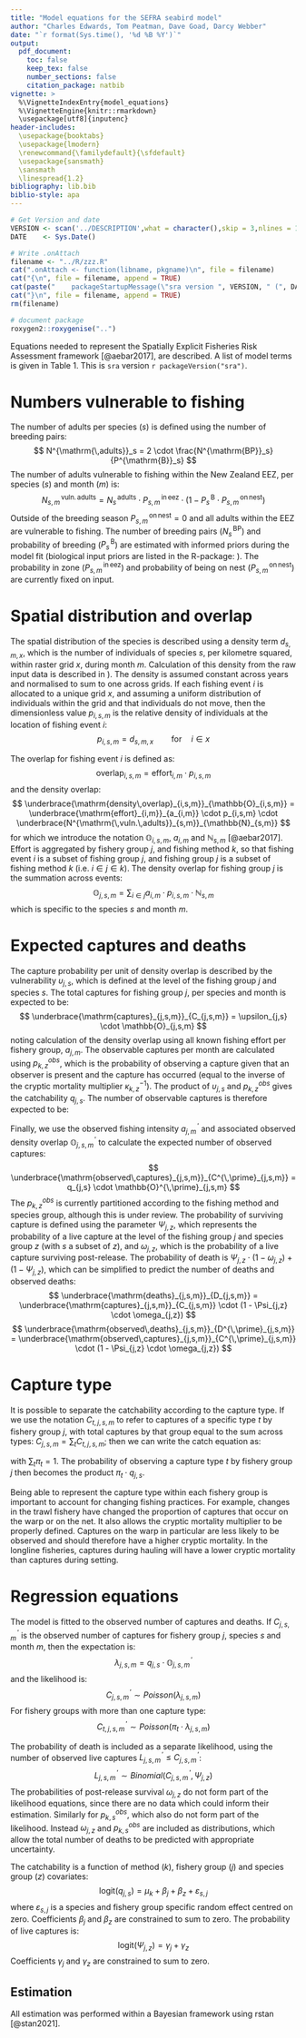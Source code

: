 ```yaml
---
title: "Model equations for the SEFRA seabird model"
author: "Charles Edwards, Tom Peatman, Dave Goad, Darcy Webber"
date: "`r format(Sys.time(), '%d %B %Y')`"
output: 
  pdf_document:
    toc: false
    keep_tex: false
    number_sections: false
    citation_package: natbib
vignette: >
  %\VignetteIndexEntry{model_equations}
  %\VignetteEngine{knitr::rmarkdown}
  \usepackage[utf8]{inputenc}
header-includes: 
  \usepackage{booktabs}
  \usepackage{lmodern}
  \renewcommand{\familydefault}{\sfdefault}
  \usepackage{sansmath}
  \sansmath
  \linespread{1.2}
bibliography: lib.bib
biblio-style: apa
---
```


```r
# Get Version and date
VERSION <- scan('../DESCRIPTION',what = character(),skip = 3,nlines = 1)[2]
DATE    <- Sys.Date()

# Write .onAttach
filename <- "../R/zzz.R"
cat(".onAttach <- function(libname, pkgname)\n", file = filename)
cat("{\n", file = filename, append = TRUE)
cat(paste("    packageStartupMessage(\"sra version ", VERSION, " (", DATE, ")\")\n", sep = ""), file = filename, append = TRUE)
cat("}\n", file = filename, append = TRUE)
rm(filename)

# document package
roxygen2::roxygenise("..")
```

\begin{filecontents}{lib.bib}
@Misc{stan2021,
    title = {{RStan}: the {R} interface to {Stan}},
    author = {{Stan Development Team}},
    note = {R package version 2.21.2},
    year = {2020},
    url = {http://mc-stan.org/},
}
@article{aebar2017,
    title = {{Spatially Explicit Fisheries Risk Assessment (SEFRA), Chapter 3, Aquatic Environment and Biodiversity Annual Review}},
    author = {MPI},
    pages = {pages 20 - 57},
    year = {2017}
}
\end{filecontents}

Equations needed to represent the Spatially Explicit Fisheries Risk Assessment framework [@aebar2017], are described. A list of model terms is given in Table 1. This is `sra` version `r packageVersion("sra")`.

# Numbers vulnerable to fishing

The number of adults per species ($s$) is defined using the number of breeding pairs:
$$
N^{\mathrm{\,adults}}_s = 2 \cdot \frac{N^{\mathrm{BP}}_s}{P^{\mathrm{B}}_s}
$$
The number of adults vulnerable to fishing within the New Zealand EEZ, per species ($s$) and month ($m$) is:
$$
N^{\mathrm{\,vuln.\,adults}}_{s,m} = N^{\mathrm{\,adults}}_s \cdot P^{\mathrm{\,in\,eez}}_{s,m} \cdot (1 - P^{\mathrm{\,B}}_s \cdot P^{\mathrm{\,on\,nest}}_{s,m})
$$
Outside of the breeding season $P^{\mathrm{\,on\,nest}}_{s,m} = 0$ and all adults within the EEZ are vulnerable to fishing. The number of breeding pairs ($N^{\mathrm{\,BP}}_{s}$) and probability of breeding ($P^{\mathrm{\,B}}_{s}$) are estimated with informed priors during the model fit (biological input priors are listed in the R-package: \href{https://www.github.com/cttedwards/sraInputsBio}{sraInputsBio}). The probability in zone ($P^{\mathrm{\,in\,eez}}_{s,m}$) and probability of being on nest ($P^{\mathrm{\,on\,nest}}_{s,m}$) are currently fixed on input.

# Spatial distribution and overlap
The spatial distribution of the species is described using a density term $d_{s,m,x}$, which is the number of individuals of species $s$, per kilometre squared, within raster grid $x$, during month $m$. Calculation of this density from the raw input data is described in \href{https://www.github.com/cttedwards/sraInputsBio}{sraInputsBio}). The density is assumed constant across years and normalised to sum to one across grids. If each fishing event $i$ is allocated to a unique grid $x$, and assuming a uniform distribution of individuals within the grid and that individuals do not move, then the dimensionless value $p_{i,s,m}$ is the relative density of individuals at the location of fishing event $i$: 
$$
p_{i,s,m} = d_{s,m,x} \qquad \mathrm{for} \quad i \in x 
$$

The overlap for fishing event $i$ is defined as:
$$
\mathrm{overlap}_{i,s,m} = \mathrm{effort}_{i,m} \cdot p_{i,s,m}
$$
and the density overlap: 
$$
\underbrace{\mathrm{density\,overlap}_{i,s,m}}_{\mathbb{O}_{i,s,m}} = \underbrace{\mathrm{effort}_{i,m}}_{a_{i,m}} \cdot p_{i,s,m} \cdot \underbrace{N^{\mathrm{\,vuln.\,adults}}_{s,m}}_{\mathbb{N}_{s,m}}
$$
for which we introduce the notation $\mathbb{O}_{i,s,m}$, $a_{i,m}$ and $\mathbb{N}_{s,m}$ [@aebar2017]. Effort is aggregated by fishery group $j$, and fishing method $k$, so that fishing event $i$ is a subset of fishing group $j$, and fishing group $j$ is a subset of fishing method $k$ (i.e. $i \in j \in k$). The density overlap for fishing group $j$ is the summation across events:
$$
\mathbb{O}_{j,s,m} = \sum_{i \in j}{a_{i,m} \cdot p_{i,s,m} \cdot \mathbb{N}_{s,m}}
$$
which is specific to the species $s$ and month $m$.

# Expected captures and deaths
The capture probability per unit of density overlap is described by the vulnerability $\upsilon_{j,s}$, which is defined at the level of the fishing group $j$ and species $s$. The total captures for fishing group $j$, per species and month is expected to be:
$$
\underbrace{\mathrm{captures}_{j,s,m}}_{C_{j,s,m}} = \upsilon_{j,s} \cdot \mathbb{O}_{j,s,m}
$$
noting calculation of the density overlap using all known fishing effort per fishery group, $a_{j,m}$. The observable captures per month are calculated using $p^{obs}_{k,z}$, which is the probability of observing a capture given that an observer is present and the capture has occurred (equal to the inverse of the cryptic mortality multiplier $\kappa^{-1}_{k,z}$). The product of $\upsilon_{j,s}$ and $p^{obs}_{k,z}$ gives the catchability $q_{j,s}$. The number of observable captures is therefore expected to be:
```{=tex}
\begin{align*}
\mathrm{observable\,captures}_{j,s,m} &= \upsilon_{j,s} \cdot \mathbb{O}_{j,s,m} \cdot p^{obs}_{k,z} \\
& = q_{j,s} \cdot \mathbb{O}_{j,s,m}
\end{align*}
```
Finally, we use the observed fishing intensity $a^{\,\prime}_{j,m}$ and associated observed density overlap $\mathbb{O}^{\,\prime}_{j,s,m}$ to calculate the expected number of observed captures:
$$
\underbrace{\mathrm{observed\,captures}_{j,s,m}}_{C^{\,\prime}_{j,s,m}} = q_{j,s} \cdot \mathbb{O}^{\,\prime}_{j,s,m}
$$
The $p^{obs}_{k,z}$ is currently partitioned according to the fishing method and species group, although this is under review. The probability of surviving capture is defined using the parameter $\Psi_{j,z}$, which represents the probability of a live capture at the level of the fishing group $j$ and species group $z$ (with $s$ a subset of $z$), and $\omega_{j,z}$, which is the probability of a live capture surviving post-release. The probability of death is $\Psi_{j,z} \cdot (1 - \omega_{j,z}) + (1 - \Psi_{j,z})$, which can be simplified to predict the number of deaths and observed deaths:
$$
\underbrace{\mathrm{deaths}_{j,s,m}}_{D_{j,s,m}} = \underbrace{\mathrm{captures}_{j,s,m}}_{C_{j,s,m}} \cdot (1 - \Psi_{j,z} \cdot \omega_{j,z})
$$
$$
\underbrace{\mathrm{observed\,deaths}_{j,s,m}}_{D^{\,\prime}_{j,s,m}} = \underbrace{\mathrm{observed\,captures}_{j,s,m}}_{C^{\,\prime}_{j,s,m}} \cdot (1 - \Psi_{j,z} \cdot \omega_{j,z})
$$

# Capture type

It is possible to separate the catchability according to the capture type. If we use the notation $C_{t,j,s,m}$ to refer to captures of a specific type $t$ by fishery group $j$, with total captures by that group equal to the sum across types: $C_{j,s,m} = \sum_{t}{C_{t,j,s,m}}$; then we can write the catch equation as:
```{=tex}
\begin{align*}
C_{j,s,m} &= q_{j,s} \cdot \mathbb{O}_{j,s,m} \\
C_{1,j,s,m} + C_{2,j,s,m} + \dots &= q_{j,s} \cdot (\pi_1 + \pi_2 + \dots) \cdot \mathbb{O}_{j,s,m} \\
\end{align*}
```
with $\sum_{t}{\pi_t} = 1$. The probability of observing a capture type $t$ by fishery group $j$ then becomes the product $\pi_t \cdot q_{j,s}$. 

Being able to represent the capture type within each fishery group is important to account for changing fishing practices. For example, changes in the trawl fishery have changed the proportion of captures that occur on the warp or on the net. It also allows the cryptic mortality multiplier to be properly defined. Captures on the warp in particular are less likely to be observed and should therefore have a higher cryptic mortality. In the longline fisheries, captures during hauling will have a lower cryptic mortality than captures during setting.

# Regression equations

The model is fitted to the observed number of captures and deaths. If $C^{\,\prime}_{j,s,m}$ is the observed number of captures for fishery group $j$, species $s$ and month $m$, then the expectation is:
$$
\lambda_{j,s,m} = q_{j,s} \cdot \mathbb{O}^{\,\prime}_{j,s,m}
$$
and the likelihood is:
$$
C^{\,\prime}_{j,s,m} \sim Poisson(\lambda_{j,s,m})
$$
For fishery groups with more than one capture type:
$$
C^{\,\prime}_{t,j,s,m} \sim Poisson(\pi_t \cdot \lambda_{j,s,m})
$$

The probability of death is included as a separate likelihood, using the number of observed live captures $L^{\,\prime}_{j,s,m} \leq C^{\,\prime}_{j,s,m}$:
$$
L^{\,\prime}_{j,s,m} \sim Binomial(C^{\,\prime}_{j,s,m}, \Psi_{j,z})
$$
The probabilities of post-release survival $\omega_{j,z}$ do not form part of the likelihood equations, since there are no data which could inform their estimation. Similarly for $p^{obs}_{k,s}$, which also do not form part of the likelihood. Instead $\omega_{j,z}$ and $p^{obs}_{k,s}$ are included as distributions, which allow the total number of deaths to be predicted with appropriate uncertainty.

The catchability is a function of method ($k$), fishery group ($j$) and species group ($z$) covariates:
$$
\mathrm{logit}(q_{j,s}) = \mu_k + \beta_j + \beta_z + \varepsilon_{s,j}
$$
where $\varepsilon_{s,j}$ is a species and fishery group specific random effect centred on zero. Coefficients $\beta_j$ and $\beta_z$ are constrained to sum to zero. The probability of live captures is:
$$
\mathrm{logit}(\Psi_{j,z}) = \gamma_j + \gamma_z
$$
Coefficients $\gamma_j$ and $\gamma_z$ are constrained to sum to zero.

## Estimation
All estimation was performed within a Bayesian framework using rstan [@stan2021].


```{=tex}
\begin{table}
\centering
\footnotesize
\caption{Summary of model terms}\label{tab:pars}
\begin{tabular}{lp{0.5\linewidth}}
\toprule
 & Description   \\
\midrule
\multicolumn{2}{l}{\textbf{Subscripts}}\\
$i$ & Event\\
$j$ & Fishing group\\
$k$ & Method\\
$t$ & Capture type \\
$s$ & Species\\
$z$ & Species group \\
$m$ & Month \\
$x$ & Raster grid\\
& \\
\multicolumn{2}{l}{\textbf{Estimated parameters}} \\
$N^{\mathrm{\,BP}}_s$ & Number of breeding pairs  \\
$P^{\mathrm{\,B}}_s$ & Annual probability of breeding  \\
$\mu_k$, $\beta_j$, $\beta_z$, $\varepsilon_{sj}$ & Catchability coefficients  \\
$\gamma_j$, $\gamma_z$& Survivorship coefficients \\
$\pi_t$ & Probability of capture type \\
& \\
\multicolumn{2}{l}{\textbf{Derived parameters}} \\
$N^{\mathrm{\,adults}}_s$ & Total number of adults   \\
$\mathbb{N}_{s,m}$ & Number of adults vulnerable to fishing   \\
$q_{j,s}$ & Catchabilty  \\
$\upsilon_{j,s}$ & Vulnerability \\
$\Psi_{j,z}$ & Probability alive given capture \\
& \\
\multicolumn{2}{l}{\textbf{Input covariates}}\\
$P^{\mathrm{\,in\,eez}}_{s,m}$ & Probability of an adult being in the EEZ  \\
$P^{\mathrm{\,on\,nest}}_{s,m}$ & Probability of a breeding adult being on the nest  \\
$d(s,m,x)$ & Number of adults per km\textsuperscript{2}   \\
$a_i$ & Fishing effort intensity  \\
&\\
\multicolumn{2}{l}{\textbf{Derived covariates}}\\
$p_{i,s,m}$ & Proprtionate number of individuals available to fishing   \\
$\mathbb{O}_{i,s,m}$ & Density overlap  \\
& \\
\multicolumn{2}{l}{\textbf{Observational data}}\\
$C^{\,\prime}_{i,s,m}$ & Number of captures \\
$L^{\,\prime}_{i,s,m}$ & Number of live captures \\
\bottomrule
\end{tabular}
\end{table}
```


\clearpage

